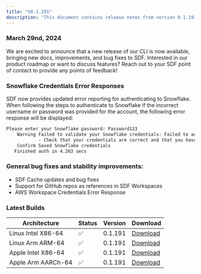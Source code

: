 ```yaml
---
title: "V0.1.191"
description: "This document contains release notes from version 0.1.191 of SDF."
---
```

### March 29nd, 2024

We are excited to announce that a new release of our CLI is now available, bringing new docs,
 improvements, and bug fixes to SDF. Interested in our product roadmap or want to 
discuss features? Reach out to your SDF point of contact to provide any points of feedback!

### Snowflake Credentials Error Responses
SDF now provides updated error reporting for authenticating to Snowflake. When following the steps to 
authenticate to Snowflake if the incorrect username or password was provided for the account, the following 
error response will be displayed:

``` bash Wrong User/Pass
Please enter your Snowflake password: Password123
    Warning Failed to validate your Snowflake credentials: Failed to authenticate. Error code: 390100. Message: Incorrect username or password was specified.
            - Check that your credentials are correct and that you have access to the specified resources.
    Confirm Saved Snowflake credentials
   Finished auth in 4.263 secs
```


### General bug fixes and stability improvements:
- SDF Cache updates and bug fixes
- Support for GitHub repos as references in SDF Workspaces
- AWS Workspace Credentials Error Response


### Latest Builds

| Architecture           | Status | Version | Download |
| ---------------------- | ------ | ------- | -------- |
| Linux Intel X86-64     |   ✅   | 0.1.191  | [Download](https://cdn.sdf.com/releases/download/sdf-v0.1.191-x86_64-unknown-linux-musl.tar.gz) |
| Linux Arm ARM-64       |   ✅   | 0.1.191  | [Download](https://cdn.sdf.com/releases/download/sdf-v0.1.191-arm-unknown-linux-gnueabihf.tar.gz) |
| Apple Intel X86-64     |   ✅   | 0.1.191  | [Download](https://cdn.sdf.com/releases/download/sdf-v0.1.191-x86_64-apple-darwin.tar.gz) |
| Apple Arm AARCh-64     |   ✅   | 0.1.191  | [Download](https://cdn.sdf.com/releases/download/sdf-v0.1.191-aarch64-apple-darwin.tar.gz) |
